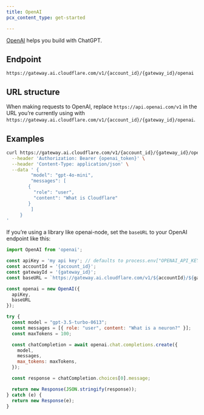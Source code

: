 ```yaml
---
title: OpenAI
pcx_content_type: get-started

---
```


[OpenAI](https://openai.com/about/)  helps you build with ChatGPT.

## Endpoint

`https://gateway.ai.cloudflare.com/v1/{account_id}/{gateway_id}/openai`

## URL structure

When making requests to OpenAI, replace `https://api.openai.com/v1` in the URL you’re currently using with `https://gateway.ai.cloudflare.com/v1/{account_id}/{gateway_id}/openai`.

## Examples

```bash title="Request"
curl https://gateway.ai.cloudflare.com/v1/{account_id}/{gateway_id}/openai/chat/completions \
  --header 'Authorization: Bearer {openai_token}' \
  --header 'Content-Type: application/json' \
  --data ' {
   		 "model": "gpt-4o-mini",
   		 "messages": [
        {
          "role": "user",
          "content": "What is Cloudflare"
        }
   		 ]
   	 }
'
```

If you’re using a library like openai-node, set the `baseURL` to your OpenAI endpoint like this:

```js title="JavaScript"
import OpenAI from 'openai';

const apiKey = 'my api key'; // defaults to process.env["OPENAI_API_KEY"]
const accountId = '{account_id}';
const gatewayId = '{gateway_id}';
const baseURL = `https://gateway.ai.cloudflare.com/v1/${accountId}/${gatewayId}/openai`;

const openai = new OpenAI({
  apiKey,
  baseURL
});

try {
  const model = "gpt-3.5-turbo-0613";
  const messages = [{ role: "user", content: "What is a neuron?" }];
  const maxTokens = 100;

  const chatCompletion = await openai.chat.completions.create({
    model,
    messages,
    max_tokens: maxTokens,
  });

  const response = chatCompletion.choices[0].message;

  return new Response(JSON.stringify(response));
} catch (e) {
  return new Response(e);
}

```
